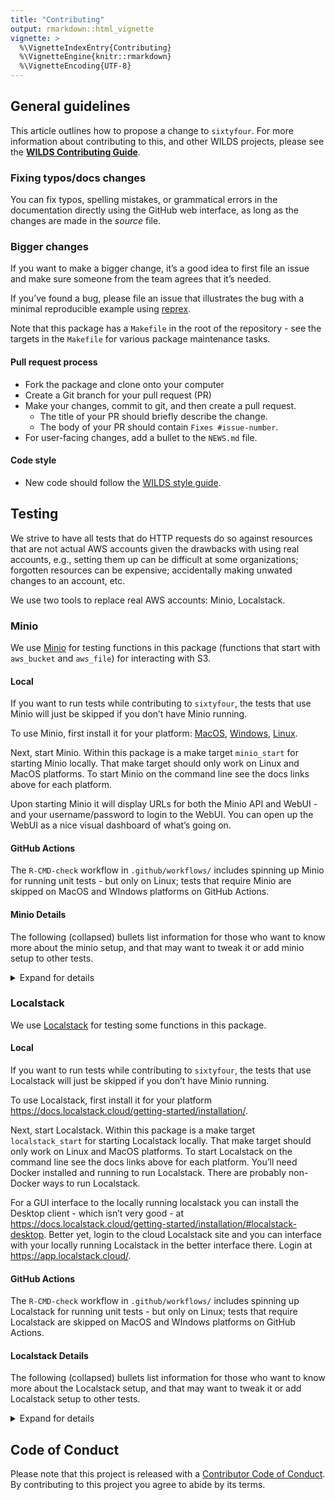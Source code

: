 ```yaml
---
title: "Contributing"
output: rmarkdown::html_vignette
vignette: >
  %\VignetteIndexEntry{Contributing}
  %\VignetteEngine{knitr::rmarkdown}
  %\VignetteEncoding{UTF-8}
---
```


## General guidelines

This article outlines how to propose a change to `sixtyfour`. For more information about contributing to this, and other WILDS projects, please see the [**WILDS Contributing Guide**](https://getwilds.org/guide/).

### Fixing typos/docs changes

You can fix typos, spelling mistakes, or grammatical errors in the documentation directly using the GitHub web interface, as long as the changes are made in the _source_ file.

### Bigger changes

If you want to make a bigger change, it's a good idea to first file an issue and make sure someone from the team agrees that it’s needed.

If you’ve found a bug, please file an issue that illustrates the bug with a minimal
reproducible example using [reprex](https://www.tidyverse.org/help/#reprex).

Note that this package has a `Makefile` in the root of the repository - see the targets in the `Makefile` for various package maintenance tasks.

#### Pull request process

* Fork the package and clone onto your computer
* Create a Git branch for your pull request (PR)
* Make your changes, commit to git, and then create a pull request.
  * The title of your PR should briefly describe the change.
  * The body of your PR should contain `Fixes #issue-number`.
* For user-facing changes, add a bullet to the `NEWS.md` file.

#### Code style

* New code should follow the [WILDS style guide](https://getwilds.org/guide/style.html).

## Testing

We strive to have all tests that do HTTP requests do so against resources that are not actual AWS accounts given the drawbacks with using real accounts, e.g., setting them up can be difficult at some organizations; forgotten resources can be expensive; accidentally making unwated changes to an account, etc.

We use two tools to replace real AWS accounts: Minio, Localstack.

### Minio

We use [Minio][] for testing functions in this package (functions that start with `aws_bucket` and `aws_file`) for interacting with S3.

#### Local

If you want to run tests while contributing to `sixtyfour`, the tests that use Minio will just be skipped if you don't have Minio running.

To use Minio, first install it for your platform: [MacOS](https://min.io/docs/minio/macos/index.html), [Windows](https://min.io/docs/minio/windows/index.html), [Linux](https://min.io/docs/minio/linux/index.html).

Next, start Minio. Within this package is a make target `minio_start` for starting Minio locally. That make target should only work on Linux and MacOS platforms. To start Minio on the command line see the docs links above for each platform.

Upon starting Minio it will display URLs for both the Minio API and WebUI - and your username/password to login to the WebUI. You can open up the WebUI as a nice visual dashboard of what's going on.

#### GitHub Actions

The `R-CMD-check` workflow in `.github/workflows/` includes spinning up Minio for running unit tests - but only on Linux; tests that require Minio are skipped on MacOS and WIndows platforms on GitHub Actions.

#### Minio Details

The following (collapsed) bullets list information for those who want to know more about the minio setup, and that may want to tweak it or add minio setup to other tests.

<details><summary>Expand for details</summary>

- `tests/testthat/helper-minio.R` has helper functions for Minio. `bucket_delete` and `buckets_empty` make it easier to do cleanup in tests. The `minio_available` function is to be used inside `skip_if_not` to skip the tests in the file if Minio is not available, like: `skip_if_not(minio_available(), "Minio Not Available")`
- At the top of any file that uses Minio, setup the interfaces to Minio like:

```r
Sys.setenv(AWS_PROFILE = "minio")
buckets_empty() # empty buckets so we're starting from an empty slate
```

- And unset at the bottom of the file to cleanup:

```r
buckets_empty() # empty buckets
Sys.unsetenv("AWS_PROFILE")
```

Internally we grab client objects for `paws` and `s3fs` as needed and use `AWS_PROFILE` env var to toggle on/off using Minio.

</details>

### Localstack

We use [Localstack][ls] for testing some functions in this package.

#### Local

If you want to run tests while contributing to `sixtyfour`, the tests that use Localstack will just be skipped if you don't have Minio running.

To use Localstack, first install it for your platform <https://docs.localstack.cloud/getting-started/installation/>.

Next, start Localstack. Within this package is a make target `localstack_start` for starting Localstack locally. That make target should only work on Linux and MacOS platforms. To start Localstack on the command line see the docs links above for each platform. You'll need Docker installed and running to run Localstack. There are probably non-Docker ways to run Localstack.

For a GUI interface to the locally running localstack you can install the Desktop client - which isn't very good - at <https://docs.localstack.cloud/getting-started/installation/#localstack-desktop>. Better yet, login to the cloud Localstack site and you can interface with your locally running Localstack in the better interface there. Login at <https://app.localstack.cloud/>.

#### GitHub Actions

The `R-CMD-check` workflow in `.github/workflows/` includes spinning up Localstack for running unit tests - but only on Linux; tests that require Localstack are skipped on MacOS and WIndows platforms on GitHub Actions.

#### Localstack Details

The following (collapsed) bullets list information for those who want to know more about the Localstack setup, and that may want to tweak it or add Localstack setup to other tests.

<details><summary>Expand for details</summary>

- `tests/testthat/helper-localstack.R` has helper functions for Localstack. The `localstack_available` function is to be used inside `skip_if_not` to skip the tests in the file if Localstack is not available, like: `skip_if_not(localstack_available(), "Localstack Not Available")`
- At the top of any file that uses Localstack, setup the interfaces to Localstack like:

```r
Sys.setenv(AWS_PROFILE = "localstack")
```

- And unset at the bottom of the file to cleanup:

```r
Sys.unsetenv("AWS_PROFILE")
```

Internally we grab client objects for `paws` and `s3fs` as needed and use `AWS_PROFILE` env var to toggle on/off using Localstack.

</details>


## Code of Conduct

Please note that this project is released with a
[Contributor Code of Conduct](CODE_OF_CONDUCT.md). By contributing to this
project you agree to abide by its terms.

[Minio]: https://min.io/
[ls]: https://www.localstack.cloud/
